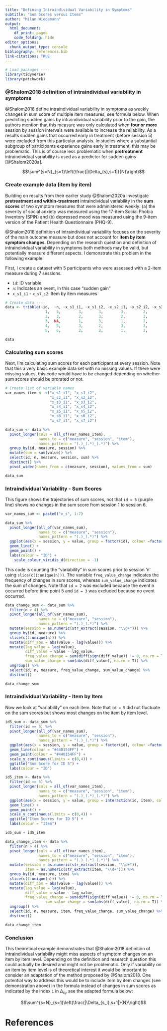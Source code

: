 ```yaml
---
title: "Defining Intraindividual Variability in Symptoms"
subtitle: "Sum Scores versus Items"
author: "Milan Wiedemann"
output:
  html_document:
    df_print: paged
    code_folding: hide
editor_options: 
  chunk_output_type: console
bibliography: references.bib
link-citations: TRUE
---
```


```r
# Load packages ----
library(tidyverse)
library(patchwork)
```

### @Shalom2018 definition of intraindividual variability in symptoms

@Shalom2018 define intraindividual variability in symptoms as weekly changes in sum score of multiple item measures, see formula below.
When predicting sudden gains by intraindividual variability prior to the gain, the authors mention that this measure was only calculated when **four or more** session by session intervals were available to increase the reliability.
As a results sudden gains that occurred early in treatment (before session 5) were excluded from this particular analysis.
In studies where a substantial subgroup of participants experience gains early in treatment, this may be problematic.
This is of course less problematic when **pretreatment** intraindividual variability is used as a predictor for sudden gains [@Shalom2020a]. 

$$\sum^{s=N}_{s=1}\left(\frac{|\Delta_{s},s+1|}{N}\right)$$



### Create example data (item by item)

Building on results from their earlier study @Shalom2020a investigate **pretreatment and within-treatment** intraindividual variability in the **sum scores** of two symptom measures that were administered weekly: (a) the severity of social anxiety was measured using the 17-item Social Phobia Inventory (SPIN) and (b) depressed mood was measured using the 9-item version of the Patient Health Questionnaire (PHQ-9).

@Shalom2018 definition of intraindividual variability focuses on the severity of the main outcome measure but does not account for **item by item symptom changes**.
Depending on the research question and definition of intraindividual variability in symptoms both methods may be valid, but potentially measure different aspects. 
I demonstrate this problem in the following example:

First, I create a dataset with 5 participants who were assessed with a 2-item measure during 7 sessions.

- `id`: ID variable
- `n`: Indicates an event, in this case "sudden gain"
- `x_s1_i1` - `x_s7_i2`: Item by item measures

```r
# Create data ----
data <- tribble(~id,  ~n, ~x_s1_i1, ~x_s1_i2, ~x_s2_i1, ~x_s2_i2, ~x_s3_i1, ~x_s3_i2, ~x_s4_i1, ~x_s4_i2, ~x_s5_i1, ~x_s5_i2, ~x_s6_i1, ~x_s6_i2, ~x_s7_i1, ~x_s7_i2,
                  1,   5,        3,       3,        3,        2,        3,        2,        3,        3,        2,        3,        1,        0,        0,        0,
                  2,   3,        2,       3,        2,        3,        3,        3,        0,        1,        1,        0,        0,        0,        0,        0,
                  3,  NA,        1,       3,        1,        2,        1,        2,        1,        2,        2,        1,        1,        2,        1,        1,
                  4,   5,        3,       2,        3,        3,        3,        1,        3,        2,        2,        2,        0,        0,        0,        0,
                  5,   6,        2,       2,        1,        3,        3,        1,        2,        2,        3,        1,        2,        2,        0,        0)

data
```

### Calculating sum scores

Next, I'm calculating sum scores for each participant at every session.
Note that this a very basic example data set with no missing values.
If there were missing values, this code would have to be changed depending on whether sum scores should be prorated or not.

```r

# Create list of variable names
var_names_item <- c("x_s1_i1", "x_s1_i2", 
                    "x_s2_i1", "x_s2_i2", 
                    "x_s3_i1", "x_s3_i2", 
                    "x_s4_i1", "x_s4_i2", 
                    "x_s5_i1", "x_s5_i2", 
                    "x_s6_i1", "x_s6_i2", 
                    "x_s7_i1", "x_s7_i2")

data_sum <- data %>% 
  pivot_longer(cols = all_of(var_names_item), 
               names_to = c("measure", "session", "item"),
               names_pattern = "(.)_(.*)_(.*)") %>% 
  group_by(id, measure, session) %>% 
  mutate(sum = sum(value)) %>% 
  select(id, n, measure, session, sum) %>% 
  distinct() %>% 
  pivot_wider(names_from = c(measure, session), values_from = sum)

data_sum
```

### Intraindividual Variability - Sum Scores

This figure shows the trajectories of sum scores, not that `id = 5` (purple line) shows no changes in the sum score from session 1 to session 6.

```r
var_names_sum <- paste0("x_s", 1:7)

data_sum %>%
  pivot_longer(all_of(var_names_sum),
               names_to = c("measure", "session"),
               names_pattern = "(.)_(.*)") %>% 
  ggplot(aes(x = session, y = value, group = factor(id), colour =factor(id))) +
  geom_line() +
  geom_point() +
  labs(colour = "ID") +
    scale_colour_viridis_d(direction = -1)


```

This code is counting the "variability" in sum scores prior to session 'n' using `slice(c(1:unique(n)))`.
The variable `freq_value_change` indicates the frequency of changes in sum scores, whereas `sum_value_change` indicates the sum of changes.
Note that `id = 2` was excluded because the event n occurred before time point 5 and `id = 3` was excluded because no event occurred.

```r

data_change_sum <- data_sum %>% 
  filter(n > 4) %>%
  pivot_longer(all_of(var_names_sum),
               names_to = c("measure", "session"),
               names_pattern = "(.)_(.*)") %>% 
  mutate(session = as.numeric(str_extract(session, "\\d+"))) %>% 
  group_by(id, measure) %>%
  slice(c(1:unique(n))) %>% 
  mutate(diff_abs = abs(value - lag(value))) %>% 
  mutate(lag_value = lag(value),
         diff_value = value - lag_value,
         freq_value_change = sum(diff(sign(diff_value)) != 0, na.rm = T),
         sum_value_change = sum(abs(diff_value), na.rm = T)) %>% 
  ungroup() %>%
  select(id, n, measure, freq_value_change, sum_value_change) %>%
  distinct()

data_change_sum
```

### Intraindividual Variability - Item by Item

Now we look at "variability" on each item.
Note that `id = 5` did not fluctuate on the sum scores but shows most changes on the item by item level.


```r

id5_sum <- data_sum %>%
  filter(id == 5) %>% 
  pivot_longer(all_of(var_names_sum),
               names_to = c("measure", "session"),
               names_pattern = "(.)_(.*)") %>% 
  ggplot(aes(x = session, y = value, group = factor(id), colour =factor(id))) +
  geom_line(colour = "#440154FF") +
  geom_point(colour = "#440154FF") +
  scale_y_continuous(limits = c(0,4)) +
  ggtitle("Sum Score for ID 5") +
  labs(colour = "ID")

id5_item <- data %>%
  filter(id == 5) %>% 
  pivot_longer(cols = all_of(var_names_item), 
               names_to = c("measure", "session", "item"),
               names_pattern = "(.)_(.*)_(.*)") %>% 
  ggplot(aes(x = session, y = value, group = interaction(id, item), colour = interaction(id, item))) +
  geom_line() +
  geom_point() +
  scale_y_continuous(limits = c(0,4)) +
  ggtitle("Item Scores for ID 5") +
  labs(colour = "Item") 

id5_sum + id5_item
```

```r

data_change_item <- data %>% 
  filter(n > 4) %>%
  pivot_longer(cols = all_of(var_names_item), 
               names_to = c("measure", "session", "item"),
               names_pattern = "(.)_(.*)_(.*)") %>% 
  mutate(session = as.numeric(str_extract(session, "\\d+")),
         item = as.numeric(str_extract(item, "\\d+"))) %>% 
  group_by(id, measure, item) %>%
  slice(c(1:unique(n))) %>% 
  mutate(diff_abs = abs(value - lag(value))) %>% 
  mutate(lag_value = lag(value),
         diff_value = value - lag_value,
         freq_value_change = sum(diff(sign(diff_value)) != 0, na.rm = T),
                  sum_value_change = sum(abs(diff_value), na.rm = T)) %>% 
  ungroup() %>% 
  select(id, n, measure, item, freq_value_change, sum_value_change) %>% 
  distinct()

data_change_item
```

### Conclusion 

This theoretical example demonstrates that @Shalom2018 definition of intraindividual variability might miss aspects of symptom changes on an item by item level.
Depending on the definition and research question this could actually be desired and might not be problematic.
Only if variability on an item by item level is of theoretical interest it would be important to consider an adaptation of the method proposed by @Shalom2018.
One potential way to address this would be to include item by item changes (see demonstration above) in the formula instead of changes in sum scores as indicated by the index `i` in $\Delta_{s_i}$, see the adapted formula below:

$$\sum^{s=N}_{s=1}\left(\frac{|\Delta_{s_i},s+1|}{N}\right)$$

<!-- I have developed R code that replicates the method proposed by @Shalom2018 to facilitate replication studies. -->
<!-- Furthermore, I provide code that allows to test more subtle changes of intraindividual variability on an item by item level. -->
<!-- The code is scalable and can be applied to any number of constructs. -->
<!-- This would for example allow to not only test variability in one or two symptom measures, but also relevant therapeutic processes such as cognitions or emotions, provided that variability in these measures is hypothesised to be an important aspect of clinical improvement. -->

# References